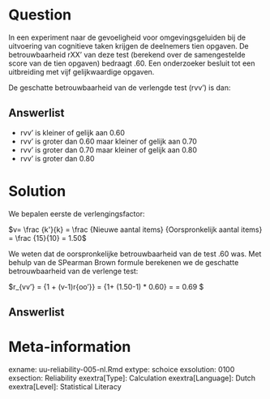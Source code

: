 
Question
========
  
In een experiment naar de gevoeligheid voor omgevingsgeluiden bij de uitvoering van cognitieve taken krijgen de deelnemers tien opgaven. De betrouwbaarheid rXX’ van deze test (berekend over de samengestelde score van de tien opgaven) bedraagt .60. Een onderzoeker besluit tot een uitbreiding met vijf gelijkwaardige opgaven.

De geschatte betrouwbaarheid van de verlengde test (rvv') is dan:


Answerlist
----------
* rvv' is kleiner of gelijk aan 0.60
* rvv' is groter dan 0.60 maar kleiner of gelijk aan 0.70
* rvv' is groter dan 0.70 maar kleiner of gelijk aan 0.80
* rvv' is groter dan 0.80

Solution
========
  
We bepalen eerste de verlengingsfactor:

$v= \frac {k'}{k} = \frac {Nieuwe aantal items} {Oorspronkelijk aantal items} = \frac {15}{10} = 1.50$

We weten dat de oorspronkelijke betrouwbaarheid van de test .60 was. Met behulp van de SPearman Brown formule berekenen we de geschatte betrouwbaarheid van de verlenge test:

$r_{vv'} = \frac {v * r_{oo'}} {1 + (v-1)r{oo'}} = \frac {1.50 * 0.60}  {1+ (1.50-1) * 0.60} = \frac {0.90}{1.30} = 0.69 $
  


Answerlist
----------



Meta-information
================
exname: uu-reliability-005-nl.Rmd
extype: schoice
exsolution: 0100
exsection: Reliability
exextra[Type]: Calculation
exextra[Language]: Dutch
exextra[Level]: Statistical Literacy
